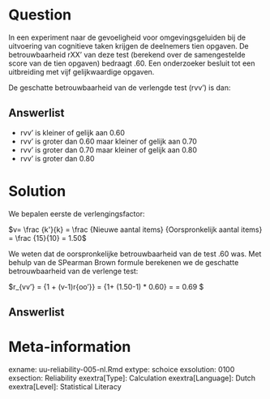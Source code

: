 
Question
========
  
In een experiment naar de gevoeligheid voor omgevingsgeluiden bij de uitvoering van cognitieve taken krijgen de deelnemers tien opgaven. De betrouwbaarheid rXX’ van deze test (berekend over de samengestelde score van de tien opgaven) bedraagt .60. Een onderzoeker besluit tot een uitbreiding met vijf gelijkwaardige opgaven.

De geschatte betrouwbaarheid van de verlengde test (rvv') is dan:


Answerlist
----------
* rvv' is kleiner of gelijk aan 0.60
* rvv' is groter dan 0.60 maar kleiner of gelijk aan 0.70
* rvv' is groter dan 0.70 maar kleiner of gelijk aan 0.80
* rvv' is groter dan 0.80

Solution
========
  
We bepalen eerste de verlengingsfactor:

$v= \frac {k'}{k} = \frac {Nieuwe aantal items} {Oorspronkelijk aantal items} = \frac {15}{10} = 1.50$

We weten dat de oorspronkelijke betrouwbaarheid van de test .60 was. Met behulp van de SPearman Brown formule berekenen we de geschatte betrouwbaarheid van de verlenge test:

$r_{vv'} = \frac {v * r_{oo'}} {1 + (v-1)r{oo'}} = \frac {1.50 * 0.60}  {1+ (1.50-1) * 0.60} = \frac {0.90}{1.30} = 0.69 $
  


Answerlist
----------



Meta-information
================
exname: uu-reliability-005-nl.Rmd
extype: schoice
exsolution: 0100
exsection: Reliability
exextra[Type]: Calculation
exextra[Language]: Dutch
exextra[Level]: Statistical Literacy
